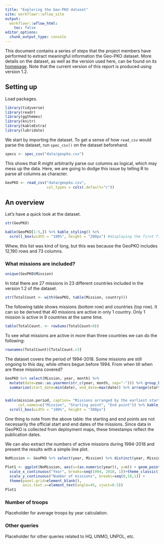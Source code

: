 ```yaml
---
title: "Exploring the Geo-PKO dataset"
site: workflowr::wflow_site
output:
  workflowr::wflow_html:
    toc: false
editor_options:
  chunk_output_type: console
---
```


This document contains a series of steps that the project members have performed to extract meaningful information the Geo-PKO dataset. More details on the dataset, as well as the version used here, can be found on its [homepage](https://www.pcr.uu.se/data/geo-pko/). Note that the current version of this report is produced using version 1.2.

## Setting up

Load packages.
```r
library(tidyverse)
library(readr)
library(ggthemes)
library(knitr)
library(kableExtra)
library(lubridate)
```

We start by importing the dataset. To get a sense of how `read_csv` would parse the dataset, run `spec_csv()` on the dataset beforehand. 
```r
specs <- spec_csv("data/geopko.csv")
```

This shows that R might arbitrarily parse our columns as logical, which may mess up the data. Here, we are going to dodge this issue by telling R to parse all columns as character. 
```r
GeoPKO <- read_csv("data/geopko.csv",  
                   col_types = cols(.default="c"))
```

## An overview
Let's have a quick look at the dataset. 
 
```r
str(GeoPKO)

kable(GeoPKO[1:5,]) %>% kable_styling() %>%
  scroll_box(width = "100%", height = "200px") #displaying the first five rows
```
Whew, this list was kind of long, but this was because the GeoPKO includes 12,190 rows and 73 columns. 

### What missions are included?

```r
unique(GeoPKO$Mission)
```

In total there are 27 missions in 23 different countries included in the version 1.2 of the dataset.

```r
str(TotalCount <- with(GeoPKO, table(Mission, country)))
```

The following table shows missions (bottom row) and countries (top row).
It can so be derived that 40 missions are active in only 1 country. Only 1 mission is active in 9 countries at the same time.
```r
table(TotalCount. <- rowSums(TotalCount>0))
```
To see what missions are active in more than three countries we can do the following:
```r
rownames(TotalCount)[TotalCount.>3]
```

The dataset covers the period of 1994-2018. Some missions are still ongoing to this day, while others begun before 1994. From when till when are these missions covered?

```r

GeoPKO %>% select(Mission, year, month) %>% 
  mutate(date=zoo::as.yearmon(str_c(year, month, sep="-"))) %>% group_by(Mission) %>%
  summarize(start_date=min(date), end_date=max(date)) %>% arrange(start_date) -> mission.period


kable(mission.period, caption= "Missions arranged by the earliest start date",
      col.names=c("Mission", "Starting point", "End point")) %>% kable_styling() %>%
  scroll_box(width = "100%", height = "300px")
```
One thing to note from the above table: the starting and end points are not necessarily the official start and end dates of the missions. Since data in GeoPKO is collected from deployment maps, these timestamps reflect the publication dates. 

We can also extract the numbers of active missions during 1994-2018 and present the results with a simple line plot.

```r
NoMission <- GeoPKO %>% select(year, Mission) %>% distinct(year, Mission) %>% count(year)

Plot1 <- ggplot(NoMission, aes(x=(as.numeric(year)), y=n)) + geom_point() + geom_line(size=0.5) +
  scale_x_continuous("Year", breaks=seq(1994, 2018, 1))+theme_classic()+
  scale_y_continuous("Number of missions", breaks=seq(0,10,1)) +
  theme(panel.grid=element_blank(), 
        axis.text.x=element_text(angle=45, vjust=0.5)) 
Plot1

```


### Number of troops

Placeholder for average troops by year calculation. 

### Other queries

Placeholder for other queries related to HQ, UNMO, UNPOL, etc. 
